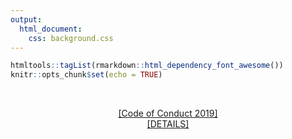 ```yaml
---
output: 
  html_document:
    css: background.css
---
```


```r
htmltools::tagList(rmarkdown::html_dependency_font_awesome())
knitr::opts_chunk$set(echo = TRUE)
```


<center><a href='http://twitter.com/whyRconf'><i class='fa fa-twitter'></i></a>&nbsp;&nbsp;<a href='http://facebook.com/whyRconf/'><i class='fa fa-facebook'></i></a>&nbsp;&nbsp;<a href='https://github.com/WhyRFoundation'><i class='fa fa-github'></i></a>&nbsp;&nbsp;<br>

[[Code of Conduct 2019]](https://whyr.pl/2019/coc/) <br>
[[DETAILS]](https://whyr.pl/2019/onepager1.jpg)</center>